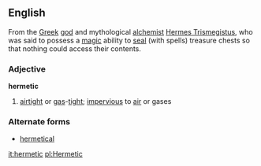 ==English==
From the [[Greek]] [[god]] and mythological [[alchemist]] [[Hermes Trismegistus]], who was said to possess a [[magic]] ability to [[seal]] (with spells) treasure chests so that nothing could access their contents. 


===Adjective===
'''hermetic'''
{{wikipedia}}
#[[airtight]] or [[gas]]-[[tight]]; [[impervious]] to [[air]] or gases

===Alternate forms===
*[[hermetical]]

[[it:hermetic]]
[[pl:Hermetic]]